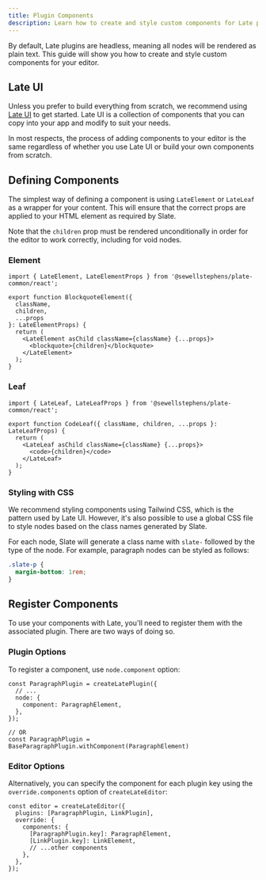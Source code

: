 ```yaml
---
title: Plugin Components
description: Learn how to create and style custom components for Late plugins.
---
```


By default, Late plugins are headless, meaning all nodes will be rendered as plain text. This guide will show you how to create and style custom components for your editor.

## Late UI

Unless you prefer to build everything from scratch, we recommend using [Late UI](/docs/components) to get started. Late UI is a collection of components that you can copy into your app and modify to suit your needs.

In most respects, the process of adding components to your editor is the same regardless of whether you use Late UI or build your own components from scratch.

## Defining Components

The simplest way of defining a component is using `LateElement` or `LateLeaf` as a wrapper for your content. This will ensure that the correct props are applied to your HTML element as required by Slate.

Note that the `children` prop must be rendered unconditionally in order for the editor to work correctly, including for void nodes.

### Element

```tsx
import { LateElement, LateElementProps } from '@sewellstephens/plate-common/react';

export function BlockquoteElement({
  className,
  children,
  ...props
}: LateElementProps) {
  return (
    <LateElement asChild className={className} {...props}>
      <blockquote>{children}</blockquote>
    </LateElement>
  );
}
```

### Leaf

```tsx
import { LateLeaf, LateLeafProps } from '@sewellstephens/plate-common/react';

export function CodeLeaf({ className, children, ...props }: LateLeafProps) {
  return (
    <LateLeaf asChild className={className} {...props}>
      <code>{children}</code>
    </LateLeaf>
  );
}
```

### Styling with CSS

We recommend styling components using Tailwind CSS, which is the pattern used by Late UI. However, it's also possible to use a global CSS file to style nodes based on the class names generated by Slate.

For each node, Slate will generate a class name with `slate-` followed by the type of the node. For example, paragraph nodes can be styled as follows:

```css
.slate-p {
  margin-bottom: 1rem;
}
```

## Register Components

To use your components with Late, you'll need to register them with the associated plugin. There are two ways of doing so.

### Plugin Options

To register a component, use `node.component` option:

```tsx showLineNumbers {3-5,9}
const ParagraphPlugin = createLatePlugin({
  // ... 
  node: {
    component: ParagraphElement,
  },
});

// OR
const ParagraphPlugin = BaseParagraphPlugin.withComponent(ParagraphElement)
```

### Editor Options

Alternatively, you can specify the component for each plugin key using the `override.components` option of `createLateEditor`: 

```tsx showLineNumbers {5-6}
const editor = createLateEditor({
  plugins: [ParagraphPlugin, LinkPlugin],
  override: {
    components: {
      [ParagraphPlugin.key]: ParagraphElement,
      [LinkPlugin.key]: LinkElement,
      // ...other components
    },
  },
});
```

